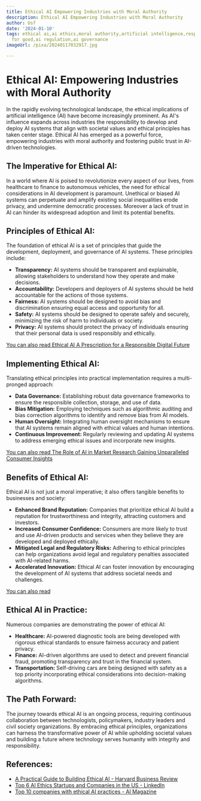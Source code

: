 ```yaml
---
title: Ethical AI Empowering Industries with Moral Authority
description: Ethical AI Empowering Industries with Moral Authority
author: Usf
date: '2024-01-10'
tags: ethical ai,ai ethics,moral authority,artificial intelligence,responsible ai,ai
  for good,ai regulation,ai governance
imageUrl: /pixa/20240117032917.jpg

---
```

# Ethical AI: Empowering Industries with Moral Authority

In  the rapidly evolving technological landscape, the ethical  implications of artificial intelligence (AI) have become increasingly prominent. As  AI's influence expands across industries the  responsibility  to develop  and deploy AI systems that align with societal values and ethical principles has taken center stage.  Ethical AI  has emerged as  a powerful force, empowering industries with moral authority and fostering  public trust in AI-driven technologies.

## The Imperative for Ethical  AI:

In a world where AI is poised to revolutionize  every aspect of our  lives, from healthcare to finance to autonomous vehicles, the need for ethical considerations  in  AI development is paramount. Unethical or biased AI systems can perpetuate and amplify existing social inequalities erode privacy, and undermine democratic processes. Moreover a lack of trust in AI can hinder its widespread  adoption and limit its potential benefits.

## Principles of Ethical AI:

The foundation of ethical AI is  a  set of principles that guide the development, deployment,  and governance of AI systems. These principles include:

* **Transparency:**  AI systems should be transparent  and explainable, allowing stakeholders to understand how they operate and make decisions.
* **Accountability:** Developers  and deployers of AI systems should be held accountable for the actions of those systems.
* **Fairness:** AI  systems should be designed to avoid  bias and discrimination ensuring equal access and opportunity for all.
*  **Safety:** AI systems  should be designed  to operate safely and securely, minimizing the risk of harm to individuals  or society.
* **Privacy:** AI systems should protect the privacy of individuals ensuring  that their personal data is used responsibly and ethically.

[You  can also read Ethical AI A Prescription for a Responsible Digital  Future](Ethical%20AI%20A%20Prescription%20for%20a%20Responsible%20Digital%20Future)


## Implementing Ethical AI:

Translating ethical principles into practical implementation requires a multi-pronged approach:

* **Data Governance:** Establishing robust data governance frameworks to  ensure the responsible collection, storage, and use  of data.
* **Bias Mitigation:** Employing techniques such as algorithmic auditing and bias correction algorithms to identify and remove bias from AI models.
* **Human Oversight:**  Integrating human oversight mechanisms to ensure that AI systems  remain  aligned with ethical values and  human intentions.
* **Continuous Improvement:** Regularly reviewing and updating AI  systems to  address emerging  ethical issues and incorporate  new insights.

[You  can also read The Role of AI in Market  Research Gaining Unparalleled Consumer Insights](The%20Role%20of%20AI%20in%20Market%20Research%20Gaining%20Unparalleled%20Consumer%20Insights)


## Benefits of Ethical AI:

Ethical  AI is not just a moral  imperative; it also offers tangible benefits to  businesses and society:

* **Enhanced Brand Reputation:** Companies that prioritize ethical AI build  a reputation for trustworthiness and integrity, attracting customers and investors.
* **Increased Consumer Confidence:** Consumers  are more likely to trust and use AI-driven products and services when they believe they are developed and deployed ethically.
* **Mitigated Legal and Regulatory Risks:** Adhering to ethical principles  can help organizations avoid legal and regulatory penalties associated with AI-related harms.
* **Accelerated Innovation:**  Ethical AI can  foster innovation by  encouraging  the development  of  AI systems that address societal needs and challenges.

[You can also read ]()


## Ethical AI in Practice:

Numerous companies are demonstrating the power of ethical AI:

* **Healthcare:** AI-powered diagnostic tools are being developed with rigorous ethical standards to ensure fairness accuracy and patient privacy.
* **Finance:** AI-driven algorithms are used to detect and prevent financial fraud, promoting transparency and trust in the financial system.
* **Transportation:** Self-driving cars are being designed with safety as a  top priority incorporating ethical considerations  into decision-making algorithms.

## The Path Forward:

The journey towards ethical AI is  an ongoing process, requiring continuous collaboration between technologists, policymakers, industry leaders and civil society organizations. By embracing ethical principles, organizations can harness the transformative power of AI while upholding societal values and building a future where technology serves humanity with integrity and  responsibility.

## References:
- [A Practical Guide to Building Ethical AI - Harvard Business Review](https://hbr.org/2020/10/a-practical-guide-to-building-ethical-ai)
- [Top 6 AI Ethics Startups and Companies in the US - LinkedIn](https://www.linkedin.com/pulse/top-6-ai-ethics-startups-companies-us-amelia-johnson-0dlmf)
- [Top 10 companies with ethical AI practices - AI Magazine](https://aimagazine.com/ai-strategy/top-10-companies-with-ethical-ai-practices)
